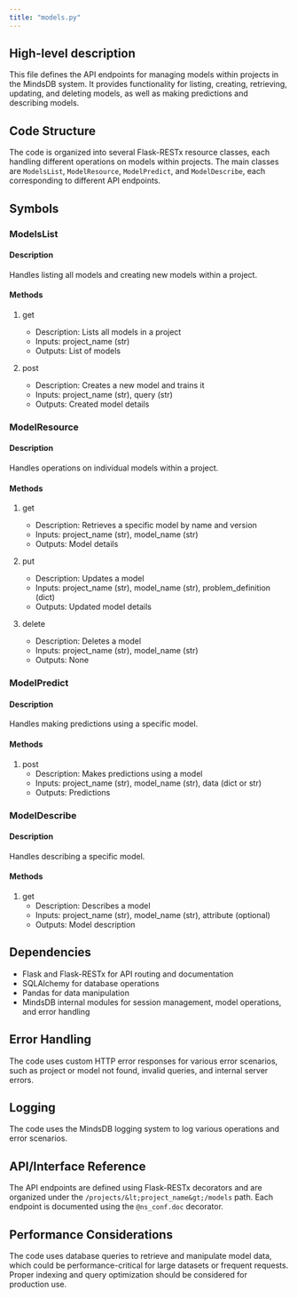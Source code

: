 ```yaml
---
title: "models.py"
---
```


## High-level description
This file defines the API endpoints for managing models within projects in the MindsDB system. It provides functionality for listing, creating, retrieving, updating, and deleting models, as well as making predictions and describing models.

## Code Structure
The code is organized into several Flask-RESTx resource classes, each handling different operations on models within projects. The main classes are `ModelsList`, `ModelResource`, `ModelPredict`, and `ModelDescribe`, each corresponding to different API endpoints.

## Symbols

### ModelsList
#### Description
Handles listing all models and creating new models within a project.

#### Methods
1. get
   - Description: Lists all models in a project
   - Inputs: project_name (str)
   - Outputs: List of models

2. post
   - Description: Creates a new model and trains it
   - Inputs: project_name (str), query (str)
   - Outputs: Created model details

### ModelResource
#### Description
Handles operations on individual models within a project.

#### Methods
1. get
   - Description: Retrieves a specific model by name and version
   - Inputs: project_name (str), model_name (str)
   - Outputs: Model details

2. put
   - Description: Updates a model
   - Inputs: project_name (str), model_name (str), problem_definition (dict)
   - Outputs: Updated model details

3. delete
   - Description: Deletes a model
   - Inputs: project_name (str), model_name (str)
   - Outputs: None

### ModelPredict
#### Description
Handles making predictions using a specific model.

#### Methods
1. post
   - Description: Makes predictions using a model
   - Inputs: project_name (str), model_name (str), data (dict or str)
   - Outputs: Predictions

### ModelDescribe
#### Description
Handles describing a specific model.

#### Methods
1. get
   - Description: Describes a model
   - Inputs: project_name (str), model_name (str), attribute (optional)
   - Outputs: Model description

## Dependencies
- Flask and Flask-RESTx for API routing and documentation
- SQLAlchemy for database operations
- Pandas for data manipulation
- MindsDB internal modules for session management, model operations, and error handling

## Error Handling
The code uses custom HTTP error responses for various error scenarios, such as project or model not found, invalid queries, and internal server errors.

## Logging
The code uses the MindsDB logging system to log various operations and error scenarios.

## API/Interface Reference
The API endpoints are defined using Flask-RESTx decorators and are organized under the `/projects/&lt;project_name&gt;/models` path. Each endpoint is documented using the `@ns_conf.doc` decorator.

## Performance Considerations
The code uses database queries to retrieve and manipulate model data, which could be performance-critical for large datasets or frequent requests. Proper indexing and query optimization should be considered for production use.